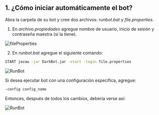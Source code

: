 ## 1. ¿Cómo iniciar automáticamente el bot?

Abra la carpeta de su bot y cree dos archivos: *runbot.bat* y *file.properties*.

1. En *archivo.propiedades* agregue nombre de usuario, inicio de sesión y contraseña maestra (si la tiene).

![fileProperties](public/fileProperties.png)

2. En *runbot.bat* agregue el siguiente comando:

```bash
START javaw -jar DarkBot.jar -start -login file.properties
```

![RunBot](public/RunBot1.png)

Si desea ejecutar bot con una configuración específica, agregue:

```bash
-config config_name
```

Entonces, después de todos los cambios, debería verse así:

![RunBot](public/RunBot2.png)